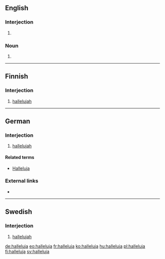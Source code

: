 {{also|Halleluja}}
==English==

===Interjection===
{{en-interj}}

# {{alternative spelling of|hallelujah|lang=en}}

===Noun===
{{en-noun}}

# {{alternative spelling of|hallelujah|lang=en}}

----

==Finnish==

===Interjection===
{{fi-int}}

# [[hallelujah]]

----

==German==

===Interjection===
{{head|de|interjection}}

# [[hallelujah]]

====Related terms====
* [[Halleluja#German|Halleluja]]

===External links===
* {{R:Duden}}

----

==Swedish==

===Interjection===

# [[hallelujah]]



[[de:halleluja]]
[[eo:halleluja]]
[[fr:halleluja]]
[[ko:halleluja]]
[[hu:halleluja]]
[[pl:halleluja]]
[[fi:halleluja]]
[[sv:halleluja]]